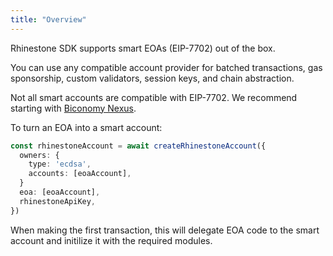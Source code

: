 ```yaml
---
title: "Overview"
---
```


Rhinestone SDK supports smart EOAs (EIP-7702) out of the box.

You can use any compatible account provider for batched transactions, gas sponsorship, custom validators, session keys, and chain abstraction.

<Warning>Not all smart accounts are compatible with EIP-7702. We recommend starting with [Biconomy Nexus](../customize/smart-account-providers/biconomy-nexus).</Warning>

To turn an EOA into a smart account:

```ts {6}
const rhinestoneAccount = await createRhinestoneAccount({
  owners: {
    type: 'ecdsa',
    accounts: [eoaAccount],
  }
  eoa: [eoaAccount],
  rhinestoneApiKey,
})
```

When making the first transaction, this will delegate EOA code to the smart account and initilize it with the required modules.
